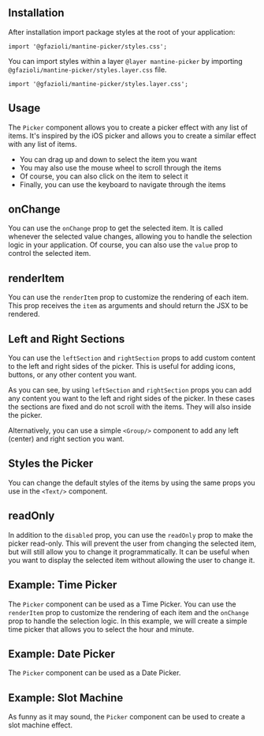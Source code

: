 
## Installation

<InstallScript packages="@gfazioli/mantine-picker" />

After installation import package styles at the root of your application:

```tsx
import '@gfazioli/mantine-picker/styles.css';
```

You can import styles within a layer `@layer mantine-picker` by importing `@gfazioli/mantine-picker/styles.layer.css` file.

```tsx
import '@gfazioli/mantine-picker/styles.layer.css';
```

## Usage

The `Picker` component allows you to create a picker effect with any list of items.
It's inspired by the iOS picker and allows you to create a similar effect with any list of items.

- You can drag up and down to select the item you want
- You may also use the mouse wheel to scroll through the items
- Of course, you can also click on the item to select it
- Finally, you can use the keyboard to navigate through the items

<Demo data={demos.pickerConfigurator} />

## onChange

You can use the `onChange` prop to get the selected item. It is called whenever the selected value changes, allowing you to handle the selection logic in your application. Of course, you can also use the `value` prop to control the selected item.

<Demo data={demos.pickerOnChange} />

## renderItem

You can use the `renderItem` prop to customize the rendering of each item. This prop receives the `item` as arguments and should return the JSX to be rendered.

<Demo data={demos.pickerRenderItem} />

## Left and Right Sections

You can use the `leftSection` and `rightSection` props to add custom content to the left and right sides of the picker. This is useful for adding icons, buttons, or any other content you want.

<Demo data={demos.sections} />

As you can see, by using `leftSection` and `rightSection` props you can add any content you want to the left and right sides of the picker. In these cases the sections are fixed and do not scroll with the items. They will also inside the picker.

Alternatively, you can use a simple `<Group/>` component to add any left (center) and right section you want.

<Demo data={demos.group} />

## Styles the Picker

You can change the default styles of the items by using the same props you use in the `<Text/>` component.

<Demo data={demos.styles} />

## readOnly

In addition to the `disabled` prop, you can use the `readOnly` prop to make the picker read-only. This will prevent the user from changing the selected item, but will still allow you to change it programmatically. It can be useful when you want to display the selected item without allowing the user to change it.

<Demo data={demos.counter} />

## Example: Time Picker

The `Picker` component can be used as a Time Picker. You can use the `renderItem` prop to customize the rendering of each item and the `onChange` prop to handle the selection logic. In this example, we will create a simple time picker that allows you to select the hour and minute.

<Demo data={demos.timePicker} />

## Example: Date Picker

The `Picker` component can be used as a Date Picker.

<Demo data={demos.datePicker} />

## Example: Slot Machine

As funny as it may sound, the `Picker` component can be used to create a slot machine effect.

<Demo data={demos.slotMachine} />
